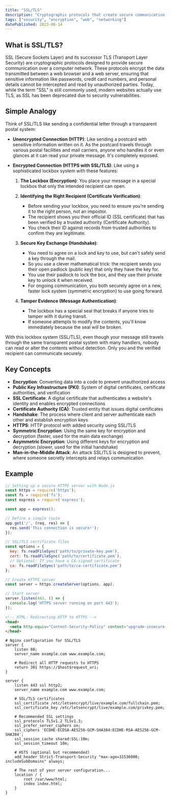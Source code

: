 ```yaml
---
title: "SSL/TLS"
description: "Cryptographic protocols that create secure communication over the internet by encrypting data sent between a browser and a web server."
tags: ["security", "encryption", "web", "networking"]
datePublished: 2023-08-14
---
```


## What is SSL/TLS?

SSL (Secure Sockets Layer) and its successor TLS (Transport Layer Security) are cryptographic protocols designed to provide secure communication over a computer network. These protocols encrypt the data transmitted between a web browser and a web server, ensuring that sensitive information like passwords, credit card numbers, and personal details cannot be intercepted and read by unauthorized parties. Today, while the term "SSL" is still commonly used, modern websites actually use TLS, as SSL has been deprecated due to security vulnerabilities.

## Simple Analogy

Think of SSL/TLS like sending a confidential letter through a transparent postal system:

- **Unencrypted Connection (HTTP)**: Like sending a postcard with sensitive information written on it. As the postcard travels through various postal facilities and mail carriers, anyone who handles it or even glances at it can read your private message. It's completely exposed.

- **Encrypted Connection (HTTPS with SSL/TLS)**: Like using a sophisticated lockbox system with these features:

  1. **The Lockbox (Encryption)**: You place your message in a special lockbox that only the intended recipient can open.
  
  2. **Identifying the Right Recipient (Certificate Verification)**:
     - Before sending your lockbox, you need to ensure you're sending it to the right person, not an impostor.
     - The recipient shows you their official ID (SSL certificate) that has been verified by a trusted authority (Certificate Authority).
     - You check their ID against records from trusted authorities to confirm they are legitimate.
  
  3. **Secure Key Exchange (Handshake)**:
     - You need to agree on a lock and key to use, but can't safely send a key through the mail.
     - So you use a clever mathematical trick: the recipient sends you their open padlock (public key) that only they have the key for.
     - You use their padlock to lock the box, and they use their private key to unlock it when received.
     - For ongoing communication, you both securely agree on a new, faster lock system (symmetric encryption) to use going forward.
  
  4. **Tamper Evidence (Message Authentication)**:
     - The lockbox has a special seal that breaks if anyone tries to tamper with it during transit.
     - If someone attempts to modify the contents, you'll know immediately because the seal will be broken.

With this lockbox system (SSL/TLS), even though your message still travels through the same transparent postal system with many handlers, nobody can read or alter the contents without detection. Only you and the verified recipient can communicate securely.

## Key Concepts

- **Encryption**: Converting data into a code to prevent unauthorized access
- **Public Key Infrastructure (PKI)**: System of digital certificates, certificate authorities, and verification
- **SSL Certificate**: A digital certificate that authenticates a website's identity and enables encrypted connections
- **Certificate Authority (CA)**: Trusted entity that issues digital certificates
- **Handshake**: The process where client and server authenticate each other and establish encryption keys
- **HTTPS**: HTTP protocol with added security using SSL/TLS
- **Symmetric Encryption**: Using the same key for encryption and decryption (faster, used for the main data exchange)
- **Asymmetric Encryption**: Using different keys for encryption and decryption (slower, used for the initial handshake)
- **Man-in-the-Middle Attack**: An attack SSL/TLS is designed to prevent, where someone secretly intercepts and relays communication

## Example

```javascript
// Setting up a secure HTTPS server with Node.js
const https = require('https');
const fs = require('fs');
const express = require('express');

const app = express();

// Define a simple route
app.get('/', (req, res) => {
  res.send('This connection is secure!');
});

// SSL/TLS certificate files
const options = {
  key: fs.readFileSync('path/to/private-key.pem'),
  cert: fs.readFileSync('path/to/certificate.pem'),
  // Optional: If you have a CA-signed certificate
  ca: fs.readFileSync('path/to/ca-certificate.pem')
};

// Create HTTPS server
const server = https.createServer(options, app);

// Start server
server.listen(443, () => {
  console.log('HTTPS server running on port 443');
});
```

```html
<!-- HTML: Redirecting HTTP to HTTPS -->
<head>
  <meta http-equiv="Content-Security-Policy" content="upgrade-insecure-requests">
</head>
```

```nginx
# Nginx configuration for SSL/TLS
server {
    listen 80;
    server_name example.com www.example.com;
    
    # Redirect all HTTP requests to HTTPS
    return 301 https://$host$request_uri;
}

server {
    listen 443 ssl http2;
    server_name example.com www.example.com;
    
    # SSL/TLS certificates
    ssl_certificate /etc/letsencrypt/live/example.com/fullchain.pem;
    ssl_certificate_key /etc/letsencrypt/live/example.com/privkey.pem;
    
    # Recommended SSL settings
    ssl_protocols TLSv1.2 TLSv1.3;
    ssl_prefer_server_ciphers on;
    ssl_ciphers 'ECDHE-ECDSA-AES256-GCM-SHA384:ECDHE-RSA-AES256-GCM-SHA384';
    ssl_session_cache shared:SSL:10m;
    ssl_session_timeout 10m;
    
    # HSTS (optional but recommended)
    add_header Strict-Transport-Security "max-age=31536000; includeSubDomains" always;
    
    # The rest of your server configuration...
    location / {
        root /var/www/html;
        index index.html;
    }
}
``` 